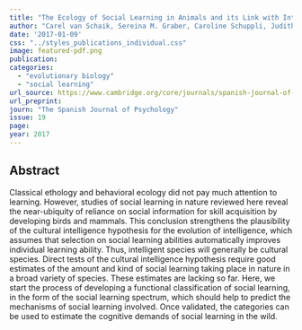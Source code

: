 ```yaml
---
title: "The Ecology of Social Learning in Animals and its Link with Intelligence"
author: "Carel van Schaik, Sereina M. Graber, Caroline Schuppli, Judith Burkart"
date: '2017-01-09'
css: "../styles_publications_individual.css"
image: featured-pdf.png
publication: 
categories:
  - "evolutionary biology"
  - "social learning"
url_source: https://www.cambridge.org/core/journals/spanish-journal-of-psychology/article/abs/ecology-of-social-learning-in-animals-and-its-link-with-intelligence/928957B6AF798C78708CC23CEDA580CA
url_preprint: 
journ: "The Spanish Journal of Psychology"
issue: 19
page: 
year: 2017
---
```


## Abstract

Classical ethology and behavioral ecology did not pay much attention to learning. However, studies of social learning in nature reviewed here reveal the near-ubiquity of reliance on social information for skill acquisition by developing birds and mammals. This conclusion strengthens the plausibility of the cultural intelligence hypothesis for the evolution of intelligence, which assumes that selection on social learning abilities automatically improves individual learning ability. Thus, intelligent species will generally be cultural species. Direct tests of the cultural intelligence hypothesis require good estimates of the amount and kind of social learning taking place in nature in a broad variety of species. These estimates are lacking so far. Here, we start the process of developing a functional classification of social learning, in the form of the social learning spectrum, which should help to predict the mechanisms of social learning involved. Once validated, the categories can be used to estimate the cognitive demands of social learning in the wild.
